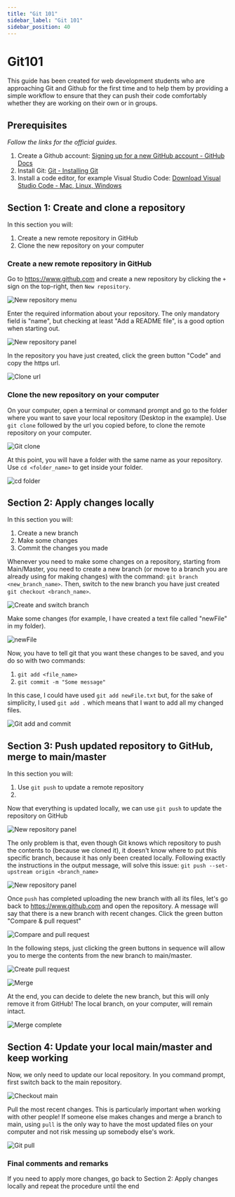 ```yaml
---
title: "Git 101"
sidebar_label: "Git 101"
sidebar_position: 40
---
```


# Git101
This guide has been created for web development students who are approaching Git and Github for the first time and to help them by providing a simple workflow to ensure that they can push their code comfortably whether they are working on their own or in groups.

## Prerequisites
*Follow the links for the official guides.*

1. Create a Github account: [Signing up for a new GitHub account - GitHub Docs](https://docs.github.com/en/get-started/signing-up-for-github/signing-up-for-a-new-github-account)
1. Install Git: [Git - Installing Git](https://git-scm.com/book/en/v2/Getting-Started-Installing-Git)
1. Install a code editor, for example Visual Studio Code: [Download Visual Studio Code - Mac, Linux, Windows](https://code.visualstudio.com/download)

## Section 1: Create and clone a repository

In this section you will:
1. Create a new remote repository in GitHub
1. Clone the new repository on your computer

### Create a new remote repository in GitHub

Go to https://www.github.com and create a new repository by clicking the `+` sign on the top-right, then `New repository`.

![New repository menu](/img/git-walkthrough//001.png)

Enter the required information about your repository.
The only mandatory field is "name", but checking at least "Add a README file", is a good option when starting out.

![New repository panel](/img/git-walkthrough//002.png)

In the repository you have just created, click the green button "Code" and copy the https url.

![Clone url](/img/git-walkthrough//003.png)

### Clone the new repository on your computer

On your computer, open a terminal or command prompt and go to the folder where you want to save your local repository (Desktop in the example).
Use `git clone` followed by the url you copied before, to clone the remote repository on your computer.

![Git clone](/img/git-walkthrough//004.png)

At this point, you will have a folder with the same name as your repository.
Use `cd <folder_name>` to get inside your folder.

![cd folder](/img/git-walkthrough//006.png)


## Section 2: Apply changes locally

In this section you will:
1. Create a new branch
1. Make some changes
1. Commit the changes you made

Whenever you need to make some changes on a repository, starting from Main/Master, you need to create a new branch (or move to a branch you are already using for making changes) with the command: `git branch <new_branch_name>`.
Then, switch to the new branch you have just created `git checkout <branch_name>`.

![Create and switch branch](/img/git-walkthrough//007.png)

Make some changes (for example, I have created a text file called "newFile" in my folder).

![newFile](/img/git-walkthrough//008.png)

Now, you have to tell git that you want these changes to be saved, and you do so with two commands:
1. `git add <file_name>`
1. `git commit -m "Some message"`

In this case, I could have used `git add newFile.txt` but, for the sake of simplicity, I used `git add .` which means that I want to add all my changed files.

![Git add and commit](/img/git-walkthrough//009.png)

## Section 3: Push updated repository to GitHub, merge to main/master

In this section you will:
1. Use `git push` to update a remote repository
1.

Now that everything is updated locally, we can use `git push` to update the repository on GitHub

![New repository panel](/img/git-walkthrough//010.png)

The only problem is that, even though Git knows which repository to push the contents to (because we cloned it), it doesn't know where to put this specific branch, because it has only been created locally.
Following exactly the instructions in the output message, will solve this issue: `git push --set-upstream origin <branch_name>`

![New repository panel](/img/git-walkthrough//011.png)

Once `push` has completed uploading the new branch with all its files, let's go back to https://www.github.com and open the repository. A message will say that there is a new branch with recent changes. Click the green button "Compare & pull request"

![Compare and pull request](/img/git-walkthrough//012.png)

In the following steps, just clicking the green buttons in sequence will allow you to merge the contents from the new branch to main/master.

![Create pull request](/img/git-walkthrough//013.png)

![Merge](/img/git-walkthrough//014.png)

At the end, you can decide to delete the new branch, but this will only remove it from GitHub! The local branch, on your computer, will remain intact.

![Merge complete](/img/git-walkthrough//015.png)


## Section 4: Update your local main/master and keep working

Now, we only need to update our local repository. In you command prompt, first switch back to the main repository.

![Checkout main](/img/git-walkthrough//016.png)

Pull the most recent changes.
This is particularly important when working with other people! If someone else makes changes and merge a branch to main, using `pull` is the only way to have the most updated files on your computer and not risk messing up somebody else's work.

![Git pull](/img/git-walkthrough//017.png)

### Final comments and remarks
If you need to apply more changes, go back to Section 2: Apply changes locally and repeat the procedure until the end
